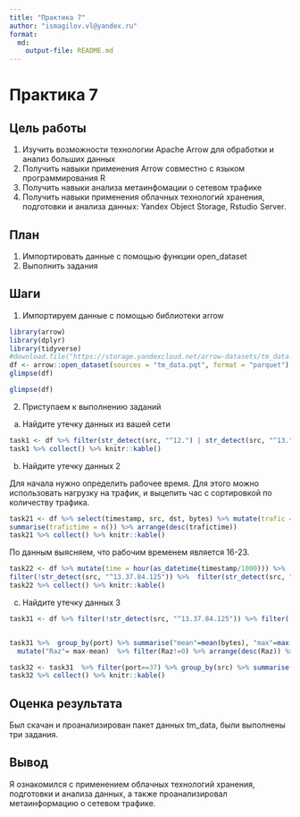 ---
title: "Практика 7"
author: "ismagilov.vl@yandex.ru"
format: 
  md:
    output-file: README.md
---

# Практика 7

## Цель работы

1. Изучить возможности технологии Apache Arrow для обработки и анализ больших
данных
2. Получить навыки применения Arrow совместно с языком программирования R
3. Получить навыки анализа метаинфомации о сетевом трафике
4. Получить навыки применения облачных технологий хранения, подготовки и
анализа данных: Yandex Object Storage, Rstudio Server.

## План

1.  Импортировать данные с помощью функции open_dataset
2.  Выполнить задания

## Шаги

1.  Импортируем данные с помощью библиотеки arrow

```{r}
library(arrow)
library(dplyr)
library(tidyverse)
#download.file("https://storage.yandexcloud.net/arrow-datasets/tm_data.pqt",destfile = "tm_data.pqt")
df <- arrow::open_dataset(sources = "tm_data.pqt", format = "parquet")
glimpse(df)
```
```{r}
glimpse(df)
```

2.  Приступаем к выполнению заданий

  a.  Найдите утечку данных из вашей сети
    
```{r}
task1 <- df %>% filter(str_detect(src, "^12.") | str_detect(src, "^13.") | str_detect(src, "^14."))  %>% filter(!str_detect(dst, "^12.") & !str_detect(dst, "^13.") & !str_detect(dst, "^14."))  %>% group_by(src) %>% summarise("sum" = sum(bytes)) %>% arrange(desc(sum)) %>% head(1) %>% select(src) 
task1 %>% collect() %>% knitr::kable()
```
    
  b.  Найдите утечку данных 2
    
  Для начала нужно определить рабочее время. Для этого можно использовать нагрузку на трафик, и выцепить час с сортировкой по количеству трафика.
    
```{r}
task21 <- df %>% select(timestamp, src, dst, bytes) %>% mutate(trafic = (str_detect(src, "^((12|13|14)\\.)") & !str_detect(dst, "^((12|13|14)\\.)")),time = hour(as_datetime(timestamp/1000))) %>% filter(trafic == TRUE, time >= 0 & time <= 24) %>% group_by(time) %>%
summarise(trafictime = n()) %>% arrange(desc(trafictime))
task21 %>% collect() %>% knitr::kable()
```
    
  По данным выясняем, что рабочим временем является 16-23. 
    
```{r}
task22 <- df %>% mutate(time = hour(as_datetime(timestamp/1000))) %>% 
filter(!str_detect(src, "^13.37.84.125")) %>%  filter(str_detect(src, "^12.") | str_detect(src, "^13.") | str_detect(src, "^14."))  %>% filter(!str_detect(dst, "^12.") | !str_detect(dst, "^13.") | !str_detect(dst, "^14."))  %>% filter(time >= 1 & time <= 15) %>%  group_by(src) %>% summarise("sum" = sum(bytes)) %>% arrange(desc(sum)) %>% head(1) %>% select(src) 
task22 %>% collect() %>% knitr::kable()
```
    
  c.  Найдите утечку данных 3
    
```{r}
task31 <- df %>% filter(!str_detect(src, "^13.37.84.125")) %>% filter(!str_detect(src, "^12.55.77.96")) %>% filter(str_detect(src, "^12.") | str_detect(src, "^13.") | str_detect(src, "^14."))  %>% filter(!str_detect(dst, "^12.") & !str_detect(dst, "^13.") & !str_detect(dst, "^14."))  %>% select(src, bytes, port) 


task31 %>%  group_by(port) %>% summarise("mean"=mean(bytes), "max"=max(bytes), "sum" = sum(bytes)) %>% 
  mutate("Raz"= max-mean)  %>% filter(Raz!=0) %>% arrange(desc(Raz)) %>% head(1) %>% collect() %>% knitr::kable()
```
    
```{r}
task32 <- task31  %>% filter(port==37) %>% group_by(src) %>% summarise("mean"=mean(bytes)) %>% arrange(desc(mean)) %>% head(1) %>% select(src)
task32 %>% collect() %>% knitr::kable()
```

## Оценка результата

Был скачан и проанализирован пакет данных tm_data, были выполнены три задания.

## Вывод

Я ознакомился с применением облачных технологий хранения, подготовки и анализа данных, а также проанализировал метаинформацию о сетевом трафике.
